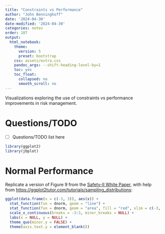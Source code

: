 ```yaml
---
title: "Constraints vs Performance"
author: "John Benninghoff"
date: '2024-04-30'
date-modified: '2024-04-30'
categories: notes
order: 107
output:
  html_notebook:
    theme:
      version: 5
      preset: bootstrap
    css: assets/extra.css
    pandoc_args: --shift-heading-level-by=1
    toc: yes
    toc_float:
      collapsed: no
      smooth_scroll: no
---
```


Visualizations exploring the use of constraints vs performance improvements in risk management.

# Questions/TODO

- [ ] Questions/TODO list here

```r
library(ggplot2)
library(jbplot)
```

# Normal Performance

Replicate a version of Figure 9 from the
[Safety-II White Paper](https://www.england.nhs.uk/signuptosafety/wp-content/uploads/sites/16/2015/10/safety-1-safety-2-whte-papr.pdf),
with help from <https://ggplot2tutor.com/tutorials/sampling_distributions>:

```r
ggplot(data.frame(x = c(-3, 3)), aes(x)) +
  stat_function(fun = dnorm, geom = "line") +
  stat_function(fun = dnorm, geom = "area", fill = "red", xlim = c(-3, -2)) +
  scale_x_continuous(breaks = -3:3, minor_breaks = NULL) +
  labs(x = NULL, y = NULL) +
  theme_quo(minor.y = FALSE) +
  theme(axis.text.y = element_blank())
```
